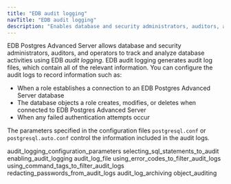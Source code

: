 ```yaml
---
title: "EDB audit logging"
navTitle: "EDB audit logging"
description: "Enables database and security administrators, auditors, and operators to track and analyze database activities"
---
```


<div id="edb_audit_logging" class="registered_link"></div>

EDB Postgres Advanced Server allows database and security administrators, auditors, and operators to track and analyze database activities using EDB *audit logging*. EDB audit logging generates audit log files, which contain all of the relevant information. You can configure the audit logs to record information such as:

-   When a role establishes a connection to an EDB Postgres Advanced Server database
-   The database objects a role creates, modifies, or deletes when connected to EDB Postgres Advanced Server
-   When any failed authentication attempts occur

The parameters specified in the configuration files `postgresql.conf` or `postgresql.auto.conf` control the information included in the audit logs.

<div class="toctree" maxdepth="3">

audit_logging_configuration_parameters selecting_sql_statements_to_audit enabling_audit_logging audit_log_file using_error_codes_to_filter_audit_logs using_command_tags_to_filter_audit_logs redacting_passwords_from_audit_logs audit_log_archiving object_auditing

</div>

